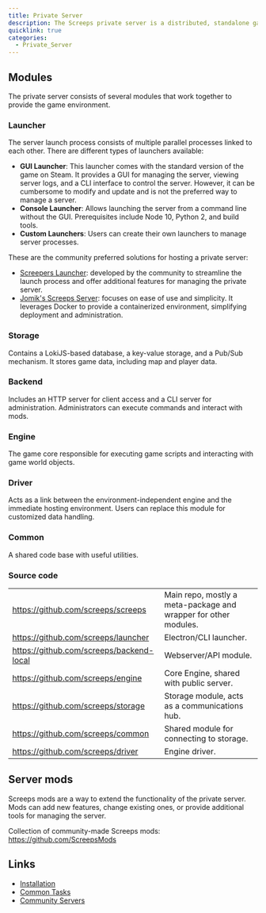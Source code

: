 ```yaml
---
title: Private Server
description: The Screeps private server is a distributed, standalone game server that allows you to launch your own game world on a local computer or dedicated server on the Internet.
quicklink: true
categories:
  - Private_Server
---
```


## Modules

The private server consists of several modules that work together to provide the game environment.

### Launcher

The server launch process consists of multiple parallel processes linked to each other. There are different types of launchers available:

- **GUI Launcher**: This launcher comes with the standard version of the game on Steam. It provides a GUI for managing the server, viewing server logs, and a CLI interface to control the server. However, it can be cumbersome to modify and update and is not the preferred way to manage a server.
- **Console Launcher**: Allows launching the server from a command line without the GUI. Prerequisites include Node 10, Python 2, and build tools.
- **Custom Launchers**: Users can create their own launchers to manage server processes.

These are the community preferred solutions for hosting a private server:

- [Screepers Launcher](https://github.com/screepers/screeps-launcher): developed by the community to streamline the launch process and offer additional features for managing the private server.
- [Jomik's Screeps Server](https://github.com/Jomik/screeps-server): focuses on ease of use and simplicity. It leverages Docker to provide a containerized environment, simplifying deployment and administration.

### Storage

Contains a LokiJS-based database, a key-value storage, and a Pub/Sub mechanism. It stores game data, including map and player data.

### Backend

Includes an HTTP server for client access and a CLI server for administration. Administrators can execute commands and interact with mods.

### Engine

The game core responsible for executing game scripts and interacting with game world objects.

### Driver

Acts as a link between the environment-independent engine and the immediate hosting environment. Users can replace this module for customized data handling.

### Common

A shared code base with useful utilities.

### Source code
|                                          |                                                                 |
| ---------------------------------------- | ----------------------------------------------------------------|
| https://github.com/screeps/screeps       | Main repo, mostly a meta-package and wrapper for other modules. |
| https://github.com/screeps/launcher      | Electron/CLI launcher.                                          |
| https://github.com/screeps/backend-local | Webserver/API module.                                           |
| https://github.com/screeps/engine        | Core Engine, shared with public server.                         |
| https://github.com/screeps/storage       | Storage module, acts as a communications hub.                   |
| https://github.com/screeps/common        | Shared module for connecting to storage.                        |
| https://github.com/screeps/driver        | Engine driver.                                                  |

## Server mods

Screeps mods are a way to extend the functionality of the private server. Mods can add new features, change existing ones, or provide additional tools for managing the server.

Collection of community-made Screeps mods: https://github.com/ScreepsMods

## Links

- [Installation](/Private_Server_Installation)
- [Common Tasks](/Private_Server_Common_Tasks)
- [Community Servers](/Community_Servers)
